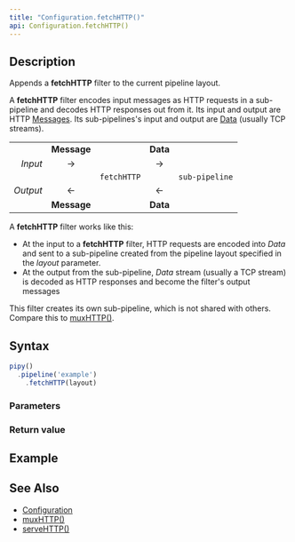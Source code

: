 ```yaml
---
title: "Configuration.fetchHTTP()"
api: Configuration.fetchHTTP()
---
```


## Description

Appends a **fetchHTTP** filter to the current pipeline layout.

A **fetchHTTP** filter encodes input messages as HTTP requests in a sub-pipeline and decodes HTTP responses out from it. Its input and output are HTTP [Messages](/reference/api/Message). Its sub-pipelines's input and output are [Data](/reference/api/Data) (usually TCP streams).

|          |             |             |          |                |
|---------:|:-----------:|:-----------:|:--------:|:--------------:|
|          | **Message** |             | **Data** |                |
| _Input_  | →           |             | →        |                |
|          |             | `fetchHTTP` |          | `sub-pipeline` |
| _Output_ | ←           |             | ←        |                |
|          | **Message** |             | **Data** |                |

A **fetchHTTP** filter works like this:

- At the input to a **fetchHTTP** filter, HTTP requests are encoded into _Data_ and sent to a sub-pipeline created from the pipeline layout specified in the _layout_ parameter.
- At the output from the sub-pipeline, _Data_ stream (usually a TCP stream) is decoded as HTTP responses and become the filter's output messages

This filter creates its own sub-pipeline, which is not shared with others. Compare this to [muxHTTP()](/reference/api/Configuration/muxHTTP).

## Syntax

``` js
pipy()
  .pipeline('example')
    .fetchHTTP(layout)
```

### Parameters

<Parameters/>

### Return value

<ReturnValue/>

## Example

## See Also

* [Configuration](/reference/api/Configuration)
* [muxHTTP()](/reference/api/Configuration/muxHTTP)
* [serveHTTP()](/reference/api/Configuration/serveHTTP)
